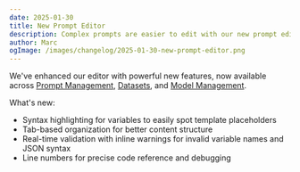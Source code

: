 ```yaml
---
date: 2025-01-30
title: New Prompt Editor
description: Complex prompts are easier to edit with our new prompt editor, which supports variable highlighting.
author: Marc
ogImage: /images/changelog/2025-01-30-new-prompt-editor.png
---
```



<ChangelogHeader />

We've enhanced our editor with powerful new features, now available across [Prompt Management](/docs/prompts), [Datasets](/docs/datasets), and [Model Management](/docs/model-usage-and-cost).

What's new:

- Syntax highlighting for variables to easily spot template placeholders
- Tab-based organization for better content structure
- Real-time validation with inline warnings for invalid variable names and JSON syntax
- Line numbers for precise code reference and debugging
